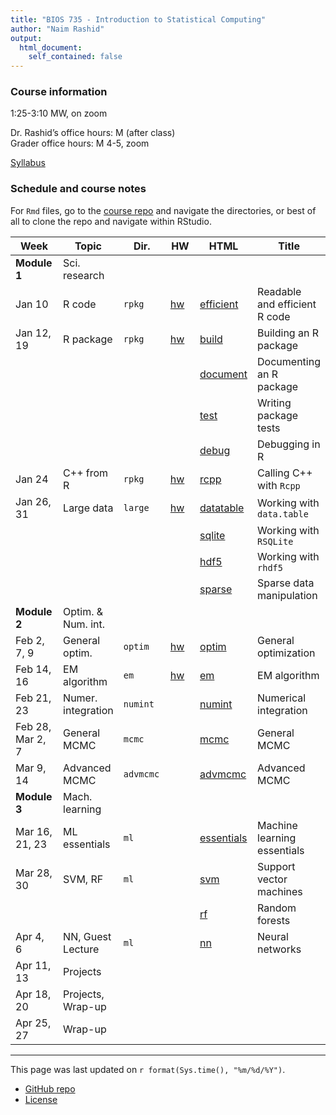 ```yaml
---
title: "BIOS 735 - Introduction to Statistical Computing"
author: "Naim Rashid"
output: 
  html_document:
    self_contained: false
---
```


### Course information

1:25-3:10 MW, on zoom <!-- - MC 1305 -->

Dr. Rashid's office hours: M <!-- @ MC 3104E --> (after class) <br>
Grader office hours: M 4-5, zoom


[Syllabus](syllabus.html)

### Schedule and course notes

For `Rmd` files, go to the
[course repo](https://github.com/biodatascience/statcomp_src) and navigate the
directories, or best of all to clone the repo and navigate within RStudio. 

| Week | Topic | Dir. | HW | HTML | Title |
|------|-------|------|----|------|-------|
| **Module 1**   | Sci. research | | | | |
| Jan 10      | R code | `rpkg` |   [hw](https://github.com/biodatascience/statcomp_src/blob/master/rpkg/rpkg_HW1.Rmd) | [efficient](rpkg/efficient.html) | Readable and efficient R code |
| Jan 12, 19 | R package | `rpkg` |  [hw](https://github.com/biodatascience/statcomp_src/blob/master/rpkg/rpkg_HW2.Rmd)| [build](rpkg/build.html) | Building an R package |
| | | | | [document](rpkg/document.html) | Documenting an R package |
| | | | | [test](rpkg/test.html) | Writing package tests |
| | | | | [debug](rpkg/debug.html) | Debugging in R |
| Jan  24     | C++ from R | `rpkg` |   [hw](https://github.com/biodatascience/statcomp_src/blob/master/rpkg/rpkg_HW3.Rmd) | [rcpp](rpkg/rcpp.html) | Calling C++ with `Rcpp` |
| Jan 26, 31 | Large data | `large` |   [hw](https://github.com/biodatascience/statcomp_src/blob/master/large/large_HW4.Rmd)| [datatable](large/datatable.html) | Working with `data.table` |
| | | | | [sqlite](large/sqlite.html) | Working with `RSQLite` |
| | | | | [hdf5](large/hdf5.html) | Working with `rhdf5` |
| | | | | [sparse](large/sparse.html) | Sparse data manipulation |
| **Module 2**   | Optim. & Num. int. | | | | |
| Feb 2, 7, 9   | General optim. | `optim` | [hw](https://github.com/biodatascience/statcomp_src/blob/master/optim/optim_HW5.Rmd)| [optim](optim/optim.html) | General optimization |
| Feb 14, 16 | EM algorithm | `em` |   [hw](https://github.com/biodatascience/statcomp_src/blob/master/em/em_HW6.Rmd)| [em](em/em.html) | EM algorithm |
| Feb 21, 23     | Numer. integration | `numint` |  <!-- [hw](https://github.com/biodatascience/statcomp_src/blob/master/numint/numint_HW7.Rmd) -->| [numint](numint/numint.html) | Numerical integration |
| Feb 28, Mar 2, 7 | General MCMC | `mcmc` |  <!-- [hw](https://github.com/biodatascience/statcomp_src/blob/master/mcmc/mcmc_HW8.Rmd) --> <!-- [hw2](https://github.com/biodatascience/statcomp_src/blob/master/mcmc/mcmc_HW9.Rmd)--> | [mcmc](mcmc/mcmc.html) | General MCMC |
| Mar 9, 14   | Advanced MCMC | `advmcmc` |  <!-- [hw](https://github.com/biodatascience/statcomp_src/blob/master/advmcmc/advmcmc_HW10.Rmd) -->| [advmcmc](advmcmc/advmcmc.html) | Advanced MCMC |
| **Module 3** | Mach. learning | | | | |
| Mar 16, 21, 23   | ML essentials | `ml` |  <!-- [hw](https://github.com/biodatascience/statcomp_src/blob/master/ml/essentials_HW11.Rmd) -->| [essentials](ml/essentials.html) | Machine learning essentials |
| Mar 28, 30  | SVM, RF | `ml` |  <!-- [hw](https://github.com/biodatascience/statcomp_src/blob/master/ml/svm_HW12.Rmd) -->| [svm](ml/svm.html) | Support vector machines |
| | | | | [rf](ml/rf.html) | Random forests |
| Apr 4, 6 | NN, Guest Lecture | `ml` | | [nn](ml/nn.html) | Neural networks |
| Apr 11, 13 | Projects | | | | |
| Apr 18, 20 | Projects, Wrap-up | | | | |
| Apr 25, 27 | Wrap-up | | | | |
---

This page was last updated on `r format(Sys.time(), "%m/%d/%Y")`. 

* [GitHub repo](https://github.com/biodatascience/statcomp_src)
* [License](https://github.com/biodatascience/statcomp_src/blob/master/LICENSE)
